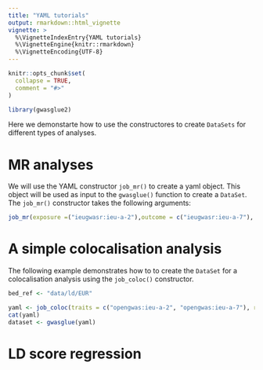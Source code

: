 ```yaml
---
title: "YAML tutorials"
output: rmarkdown::html_vignette
vignette: >
  %\VignetteIndexEntry{YAML tutorials}
  %\VignetteEngine{knitr::rmarkdown}
  %\VignetteEncoding{UTF-8}
---
```


```r
knitr::opts_chunk$set(
  collapse = TRUE,
  comment = "#>"
)
```

```r
library(gwasglue2)
```

Here we demonstarte how to use the constructores to create `DataSets` for different types of analyses.




# MR analyses
 We will use the YAML constructor `job_mr()` to create a yaml object. This object will be used as input to the `gwasglue()` function to create a `DataSet`. The `job_mr()` constructor takes the following arguments:

```r

job_mr(exposure =("ieugwasr:ieu-a-2"),outcome = c("ieugwasr:ieu-a-7"), tophits=TRUE)

```


# A simple colocalisation analysis
The following example demonstrates how to to create  the `DataSet` for a colocalisation analysis using the `job_coloc()` constructor. 


```r
bed_ref <- "data/ld/EUR"

yaml <- job_coloc(traits = c("opengwas:ieu-a-2", "opengwas:ieu-a-7"), region=c("1:400000-4500000"), bfile= bed_ref, plink_bin="plink")
cat(yaml)
dataset <- gwasglue(yaml)
```




# LD score regression